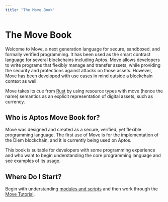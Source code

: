 ```yaml
---
title: "The Move Book"
---
```




# The Move Book

Welcome to Move, a next generation language for secure, sandboxed, and formally
verified programming. It has been used as the smart contract language for
several blockchains including Aptos. Move allows developers to write programs
that flexibly manage and transfer assets, while providing the security and
protections against attacks on those assets. However, Move has been developed
with use cases in mind outside a blockchain context as well.

Move takes its cue from [Rust](https://www.rust-lang.org/) by using resource
types with move (hence the name) semantics as an explicit representation of
digital assets, such as currency.

## Who is Aptos Move Book for?

Move was designed and created as a secure, verified, yet flexible programming
language. The first use of Move is for the implementation of the Diem
blockchain, and it is currently being used on Aptos.

This book is suitable for developers with some programming experience
and who want to begin understanding the core programming language and see
examples of its usage.

## Where Do I Start?

Begin with understanding [modules and scripts](book/modules-and-scripts.mdx)
and then work through the [Move Tutorial](book/move-tutorial.mdx).
